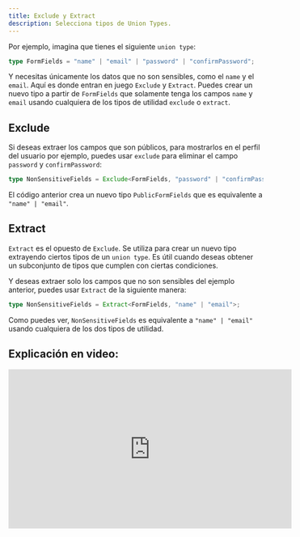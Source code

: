 ```yaml
---
title: Exclude y Extract
description: Selecciona tipos de Union Types.
---
```


Por ejemplo, imagina que tienes el siguiente `union type`:

```ts
type FormFields = "name" | "email" | "password" | "confirmPassword";
```

Y necesitas únicamente los datos que no son sensibles, como el `name` y el `email`. Aquí es donde entran en juego `Exclude` y `Extract`. Puedes crear un nuevo tipo a partir de `FormFields` que solamente tenga los campos `name` y `email` usando cualquiera de los tipos de utilidad `exclude` o `extract`.

## Exclude

Si deseas extraer los campos que son públicos, para mostrarlos en el perfil del usuario por ejemplo, puedes usar `exclude` para eliminar el campo `password` y `confirmPassword`:

```ts
type NonSensitiveFields = Exclude<FormFields, "password" | "confirmPassword">;
```

El código anterior crea un nuevo tipo `PublicFormFields` que es equivalente a `"name" | "email"`.

## Extract
`Extract` es el opuesto de `Exclude`. Se utiliza para crear un nuevo tipo extrayendo ciertos tipos de un `union type`. Es útil cuando deseas obtener un subconjunto de tipos que cumplen con ciertas condiciones.

Y deseas extraer solo los campos que no son sensibles del ejemplo anterior, puedes usar `Extract` de la siguiente manera:

```ts
type NonSensitiveFields = Extract<FormFields, "name" | "email">;
```

Como puedes ver, `NonSensitiveFields` es equivalente a `"name" | "email"` usando cualquiera de los dos tipos de utilidad.

## Explicación en video:

<iframe 
  width="560" 
  height="315" 
  src="https://www.youtube.com/embed/k17DC4BP3W4?si=-ymIt1uYXKYUc-Yx" 
  title="YouTube video player" 
  frameBorder="0" 
  allow="accelerometer; autoplay; clipboard-write; encrypted-media; gyroscope; picture-in-picture; web-share" referrerPolicy="strict-origin-when-cross-origin" allowFullScreen></iframe>

